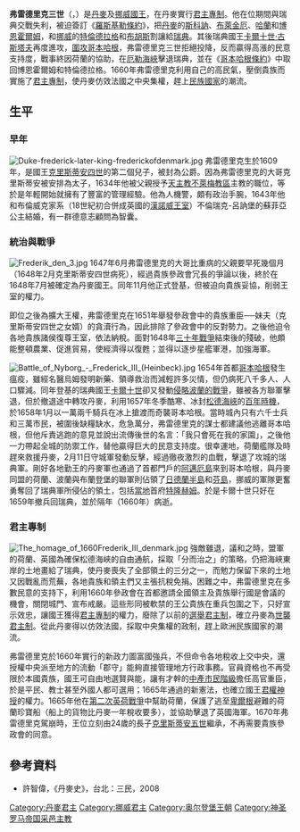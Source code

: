 {{Infobox royalty
| name         = 弗雷德里克三世
| image        = Frederik 3 by window.jpg
| succession   =[[丹麥-挪威|丹麥和挪威聯合王國]]國王
| reign        = 1648年2月28日-1670年2月9日（{{age in years and days|1648|2|28|1670|2|9|age=no}}）
| coronation   = 1648年11月23日
| predecessor  = [[克里斯蒂安四世|克里斯蒂安四世]]
| successor    = [[克里斯蒂安五世|克里斯蒂安五世]]
| spouse       = [[索菲·阿瑪莉埃_(不倫瑞克-卡倫貝格)|不倫瑞克-卡倫貝格的索菲·阿瑪莉埃]]
| issue        = [[克里斯蒂安五世|克里斯蒂安五世]]<br>瑞典王后[[烏爾莉卡·埃莉奧諾拉_(丹麥)|烏爾莉卡·埃莉奧諾拉]]<br>[[丹麥的喬治王子|喬治王子]]
| birth_date   = {{birth date|df=yes|1609|3|18}}
| birth_place  = {{DEN}}[[海澤斯萊烏自治市|海澤斯萊烏]]
| death_date   = {{death date and age|df=yes|1670|2|9|1609|3|18}}
| death_place  = {{DEN}}[[哥本哈根|哥本哈根]]城堡
| burial_place = [[罗斯基勒主教座堂|罗斯基勒主教座堂]]
| house        = [[奥尔登堡王朝|歐登堡王朝]]
| father       = [[克里斯蒂安四世|克里斯蒂安四世]]
| mother       = [[布蘭登堡的安娜·卡塔里娜|布蘭登堡的安娜·卡塔里娜]]
| religion     = [[信义宗|信义宗]]
}}

'''弗雷德里克三世'''（{{lang-da|Frederik 3.}}，{{bd|1609年|3月18日|1670年|2月9日}}）是[[丹麥君主列表|丹麥]]及[[挪威君主列表|挪威國王]]，在丹麥實行[[君主專制|君主專制]]。他在位期間與瑞典交戰失利，被迫簽訂《[[羅斯基勒條約|羅斯基勒條約]]》，把[[丹麥|丹麥]]的[[斯科訥|斯科訥]]、[[布萊金厄|布萊金厄]]、[[哈蘭|哈蘭]]和[[博恩霍爾姆島|博恩霍爾姆]]，和[[挪威|挪威]]的[[特倫德拉格|特倫德拉格]]和[[布胡斯|布胡斯]]割讓給[[瑞典|瑞典]]。其後瑞典國王[[卡爾十世·古斯塔夫|卡爾十世·古斯塔夫]]再度進攻，[[哥本哈根戰役_(1658年)|圍攻哥本哈根]]，弗雷德里克三世拒絕投降，反而贏得高漲的民意支持度，戰事終因荷蘭的協助，在[[厄勒海峽|厄勒海峽]]擊退瑞典，並在《[[哥本哈根條約|哥本哈根條約]]》中取回博恩霍爾姆和特倫德拉格。1660年弗雷德里克利用自己的高民氣，壓倒貴族而實施了[[君主專制|君主專制]]，使丹麥仿效法國之中央集權，趕上[[民族國家|民族國家]]的潮流。

== 生平 ==
=== 早年 ===
[[File:Duke-frederick-later-king-frederickofdenmark.jpg|thumb]]
弗雷德里克生於1609年，是國王[[克里斯蒂安四世|克里斯蒂安四世]]的第二個兒子，被封為公爵。因為弗雷德里克的大哥克里斯蒂安被安排為太子，1634年他被父親授予[[天主教不萊梅教區|天主教不萊梅教區]]主教的職位，等於是年輕開始就擁有了豐富的管理經驗。他為人機警，頗有政治手腕，1643年他和布倫威克家系（18世紀初合併成英國的[[漢諾威王室|漢諾威王室]]）不倫瑞克-呂訥堡的蘇菲亞公主結婚，有一群德意志顧問為智囊。

=== 統治與戰爭 ===
{{See also|第二次北方戰爭|卡爾十世·古斯塔夫}}
[[Image:Frederik_den_3.jpg|thumb]]
1647年6月弗雷德里克的大哥比重病的父親要早死幾個月（1648年2月克里斯蒂安四世病死），經過貴族參政會冗長的爭論以後，終於在1648年7月被確定為丹麥國王。同年11月他正式登基，但被迫向貴族妥協，削弱王室的權力。

即位之後為擴大王權，弗雷德里克在1651年舉發參政會中的貴族重臣──妹夫{{link-en|烏爾菲|Corfitz Ulfeldt}}（克里斯蒂安四世之女婿）的貪瀆行為，因此排除了參政會中的反對勢力。之後他迫令各地貴族諸侯復尊王室，依法納稅。面對1648年[[三十年戰爭|三十年戰爭]]結束後的殘破，他頗能整頓農業、促進貿易，使經濟得以復甦；並得以逐步星艦軍港，加強海軍。

[[File:Battle_of_Nyborg_-_Frederick_III_(Heinbeck).jpg|thumb]]
1654年首都[[哥本哈根|哥本哈根]]發生瘟疫，雖經名醫烏姆發明新藥、領導救治而減輕許多災情，但仍病死八千多人、人口驟減。同年登基的瑞典國王[[卡爾十世·古斯塔夫|卡爾十世]]卻又發動[[大洪水時代|侵略波蘭的戰爭]]，雖被各方聯軍擊退，但於撤退途中轉攻丹麥，利用1657年冬季酷寒、冰封[[松德海峽|松德海峽]]的[[小冰期|百年時機]]，於1658年1月以一萬兩千騎兵在冰上搶渡而奇襲哥本哈根。當時城內只有六千士兵和三萬市民，被圍後缺糧缺水，危急萬分，弗雷德里克的謀士都建議他逃離哥本哈根，但他斥責逃跑的意見並說出流傳後世的名言：「我只會死在我的家園」，之後他一力帶起全城的防禦工作，替他贏得巨大的民意支持度。很幸運地，荷蘭艦隊及時趕來救援丹麥，2月11日守城軍發動反擊，經過徹夜激烈的血戰，擊退了攻城的瑞典軍。剛好各地勤王的丹麥軍也通過了首都門戶的[[阿邁厄島|阿邁厄島]]來到哥本哈根，與丹麥同盟的荷蘭、波蘭與布蘭登堡的聯軍則佔領了[[日德蘭半島|日德蘭半島]]和[[芬島|芬島]]，挪威的軍隊更奮勇奪回了瑞典軍所侵佔的領土，包括[[特倫德拉格|當地]]首府[[特隆赫姆|特隆赫姆]]。於是卡爾十世只好在1659年撤兵回瑞典，並於隔年（1660年）病逝。

=== 君主專制 ===
[[File:The_homage_of_1660Frederik_III_denmark.jpg|thumb]]
強敵雖退，議和之時，盟軍的荷蘭、英國為確保松德海峽的自由通航，採取「分而治之」的策略，仍把海峽東岸的土地畫給了瑞典，使丹麥喪失了全部領土的三分之一，而勉力保留下來的土地又因戰亂而荒蕪，各地貴族和領主們又主張抗稅免捐。困難之中，弗雷德里克在多數民意的支持下，利用1660年參政會在首都邀請全國領主及貴族舉行國是會議的機會，關閉城門、宣布戒嚴。這些形同被軟禁的王公貴族在重兵包圍之下，只好宣示效忠，讓國王獲得[[君主專制|君主專制]]的權力，廢除了以前的[[選舉君主制|選舉君主制]]，確立丹麥為[[世襲君主制|世襲君主制]]。從此丹麥得以仿效法國，採取中央集權的政制，趕上歐洲民族國家的潮流。

弗雷德里克於1660年實行的新政力圖富國強兵，不但命令各地稅收上交中央，還授權中央派至地方的流動「郡守」能夠直接管理地方行政事務。官員資格也不再受限於本國貴族，國王可自由地選賢與能，讓有才幹的[[中產階級|中產市民階級]]擔任高官重臣，於是平民、教士甚至外國人都可選用；1665年通過的新憲法，也確立國王[[君權神授|君權神授]]的權力。1665年他在[[第二次英荷戰爭|第二次英荷戰爭]]中幫助荷蘭，保護了逃至[[卑爾根|卑爾根]]避難的荷蘭珍寶船（船上的貨物比丹麥一年稅收要多），並協助擊退了英國海軍。1670年弗雷德里克駕崩時，王位立刻由24歲的長子[[克里斯蒂安五世|克里斯蒂安五世]]繼承，不再需要貴族參政會的同意。

== 參考資料 ==
*  許智偉，《丹麥史》，台北：三民，2008

{{S-start}}
{{s-hou|[[歐登堡王朝|歐登堡王朝]]|1609年|3月18日|1670年|2月9日|name=弗雷德里克三世}}
{{s-reg}}
{{s-before|[[克里斯蒂安四世|克里斯蒂安四世]]|rows=2}}
{{s-title|[[丹麥-挪威|丹麥和挪威聯合王國]]國王|1648年–1670年}}
{{s-after|[[克里斯蒂安五世|克里斯蒂安五世]]|rows=2}}

{{end box}}

{{丹麥君主}}
{{挪威君主}}
{{Authority control}}
{{DEFAULTSORT: Frederik 03}}
[[Category:丹麥君主|Category:丹麥君主]]
[[Category:挪威君主|Category:挪威君主]]
[[Category:奥尔登堡王朝|Category:奥尔登堡王朝]]
[[Category:神圣罗马帝国采邑主教|Category:神圣罗马帝国采邑主教]]
